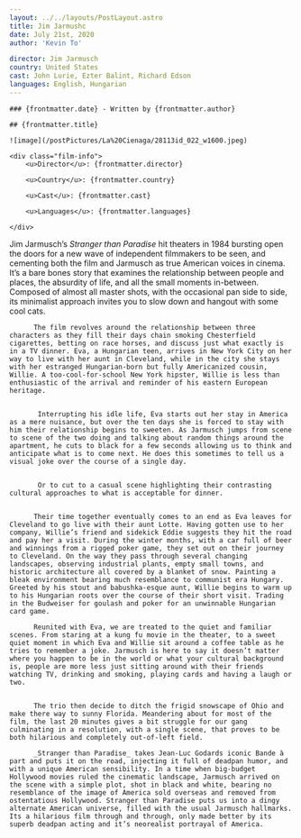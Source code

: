 ```yaml
---
layout: ../../layouts/PostLayout.astro
title: Jim Jarmushc
date: July 21st, 2020
author: 'Kevin To'

director: Jim Jarmusch
country: United States
cast: John Lurie, Ezter Balint, Richard Edson
languages: English, Hungarian
---
```


<section class="post-info">

    ### {frontmatter.date} - Written by {frontmatter.author}

    ## {frontmatter.title}

    ![image](/postPictures/La%20Cienaga/28113id_022_w1600.jpeg)

    <div class="film-info">
        <u>Director</u>: {frontmatter.director}

        <u>Country</u>: {frontmatter.country}

        <u>Cast</u>: {frontmatter.cast}

        <u>Languages</u>: {frontmatter.languages}

    </div>

</section>

<article class="main-content">

Jim Jarmusch’s _Stranger than Paradise_ hit theaters in 1984 bursting open the doors for a new wave of independent filmmakers to be seen, and cementing both the film and Jarmusch as true American voices in cinema. It’s a bare bones story that examines the relationship between people and places, the absurdity of life, and all the small moments in-between. Composed of almost all master shots, with the occasional pan side to side, its minimalist approach invites you to slow down and hangout with some cool cats.

          The film revolves around the relationship between three characters as they fill their days chain smoking Chesterfield cigarettes, betting on race horses, and discuss just what exactly is in a TV dinner. Eva, a Hungarian teen, arrives in New York City on her way to live with her aunt in Cleveland, while in the city she stays with her estranged Hungarian-born but fully Americanized cousin, Willie. A too-cool-for-school New York hipster, Willie is less than enthusiastic of the arrival and reminder of his eastern European heritage.


           Interrupting his idle life, Eva starts out her stay in America as a mere nuisance, but over the ten days she is forced to stay with him their relationship begins to sweeten. As Jarmusch jumps from scene to scene of the two doing and talking about random things around the apartment, he cuts to black for a few seconds allowing us to think and anticipate what is to come next. He does this sometimes to tell us a visual joke over the course of a single day.


           Or to cut to a casual scene highlighting their contrasting cultural approaches to what is acceptable for dinner.


          Their time together eventually comes to an end as Eva leaves for Cleveland to go live with their aunt Lotte. Having gotten use to her company, Willie’s friend and sidekick Eddie suggests they hit the road and pay her a visit. During the winter months, with a car full of beer and winnings from a rigged poker game, they set out on their journey to Cleveland. On the way they pass through several changing landscapes, observing industrial plants, empty small towns, and historic architecture all covered by a blanket of snow. Painting a bleak environment bearing much resemblance to communist era Hungary. Greeted by his stout and babushka-esque aunt, Willie begins to warm up to his Hungarian roots over the course of their short visit. Trading in the Budweiser for goulash and poker for an unwinnable Hungarian card game.

          Reunited with Eva, we are treated to the quiet and familiar scenes. From staring at a kung fu movie in the theater, to a sweet quiet moment in which Eva and Willie sit around a coffee table as he tries to remember a joke. Jarmusch is here to say it doesn’t matter where you happen to be in the world or what your cultural background is, people are more less just sitting around with their friends watching TV, drinking and smoking, playing cards and having a laugh or two.


          The trio then decide to ditch the frigid snowscape of Ohio and make there way to sunny Florida. Meandering about for most of the film, the last 20 minutes gives a bit struggle for our gang culminating in a resolution, with a single scene, that proves to be both hilarious and completely out-of-left field.

          _Stranger than Paradise_ takes Jean-Luc Godards iconic Bande à part and puts it on the road, injecting it full of deadpan humor, and with a unique American sensibility. In a time when big-budget Hollywood movies ruled the cinematic landscape, Jarmusch arrived on the scene with a simple plot, shot in black and white, bearing no resemblance of the image of America sold overseas and removed from ostentatious Hollywood. Stranger than Paradise puts us into a dingy alternate American universe, filled with the usual Jarmusch hallmarks. Its a hilarious film through and through, only made better by its superb deadpan acting and it’s neorealist portrayal of America.

</article>

